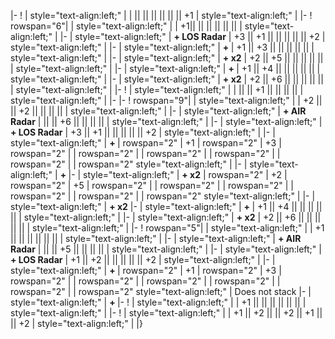 {{Ship/EquipmentBonuses||class=<includeonly>mw-collapsed</includeonly>}}
|-
! {{RedGunLight}}{{EquipmentLink|12.7cm Twin Gun Mount Model A}}
| style="text-align:left;" | 
| || || || || || || +1
| style="text-align:left;" | 
|-
! rowspan="6"|{{RedGunLight}}{{EquipmentLink|12.7cm Twin Gun Mount Model A Kai 2}}
| style="text-align:left;" | 
| +1|| || || || || || 
| style="text-align:left;" | 
|-
| style="text-align:left;" | '''+ LOS Radar'''
| +3 || +1 || || || || || +2
| style="text-align:left;" |
|-
| style="text-align:left;" | '''+ {{EquipmentLink|61cm Triple Torpedo Mount|61cm Triple (Oxygen) Torpedo Mount|text= Triple Torpedo Mount}}'''
| +1 || +3 || || || || ||
| style="text-align:left;" |
|-
| style="text-align:left;" | '''+ {{EquipmentLink|61cm Triple Torpedo Mount|61cm Triple (Oxygen) Torpedo Mount|text= Triple Torpedo Mount}}x2'''
| +2 || +5 || || || || ||
| style="text-align:left;" |
|-
| style="text-align:left;" | '''+ {{EquipmentLink|61cm Triple (Oxygen) Torpedo Mount Late Model|text=Triple Torpedo Mount (LM)}}'''
| +1 || +4 || || || || ||
| style="text-align:left;" |
|-
| style="text-align:left;" | '''+ {{EquipmentLink|61cm Triple (Oxygen) Torpedo Mount Late Model|text=Triple Torpedo Mount (LM)}}x2'''
| +2 || +6 || || || || ||
| style="text-align:left;" |
|-
! {{RedGunLight}}{{EquipmentLink|12.7cm Twin Gun Mount Model B Kai 2}}
| style="text-align:left;" | 
| || || +1 || || || || 
| style="text-align:left;" | 
|-
{{Ship/EquipmentBonuses/Header}}
|-
! rowspan="9"| {{GreenGunDP}}{{EquipmentLink|12.7cm Twin Gun Mount Model A Kai 3 (Wartime Modification) + Anti-Aircraft Fire Director}}
| style="text-align:left;" |
| +2 || || +2 || || || ||
| style="text-align:left;" |
|-
| style="text-align:left;" | '''+ AIR Radar'''
| || || +6 || || || ||
| style="text-align:left;" |
|-
| style="text-align:left;" | '''+ LOS Radar'''
| +3 || +1 || || || || || +2
| style="text-align:left;" |
|-
| style="text-align:left;" | '''+ {{EquipmentLink|61cm Triple Torpedo Mount}}'''
| rowspan="2" | +1 
| rowspan="2" | +3 
| rowspan="2" | 
| rowspan="2" | 
| rowspan="2" | 
| rowspan="2" | 
| rowspan="2" | 
| rowspan="2" style="text-align:left;" |
|-
| style="text-align:left;" | '''+ {{EquipmentLink|61cm Triple (Oxygen) Torpedo Mount}}'''
|-
| style="text-align:left;" | '''+ {{EquipmentLink|61cm Triple Torpedo Mount}}x2'''
| rowspan="2" | +2 
| rowspan="2" | +5 
| rowspan="2" | 
| rowspan="2" | 
| rowspan="2" | 
| rowspan="2" | 
| rowspan="2" | 
| rowspan="2" style="text-align:left;" |
|-
| style="text-align:left;" | '''+ {{EquipmentLink|61cm Triple (Oxygen) Torpedo Mount}}x2'''
|-
| style="text-align:left;" | '''+ {{EquipmentLink|61cm Triple (Oxygen) Torpedo Mount Late Model|text=Triple Torpedo Mount (LM)}}'''
| +1 || +4 || || || || ||
| style="text-align:left;" |
|-
| style="text-align:left;" | '''+ {{EquipmentLink|61cm Triple (Oxygen) Torpedo Mount Late Model|text=Triple Torpedo Mount (LM)}}x2'''
| +2 || +6 || || || || ||
| style="text-align:left;" |
|-
! rowspan="5"| {{GreenGunDP}}{{EquipmentLink|12.7cm Twin Gun Mount Model B Kai 4 (Wartime Modification) + Anti-Aircraft Fire Director}}
| style="text-align:left;" | 
| +1 || || || || || || 
| style="text-align:left;" | 
|-
| style="text-align:left;" | '''+ AIR Radar''' 
| || || +5 || || || || 
| style="text-align:left;" | 
|-
| style="text-align:left;" | '''+ LOS Radar''' 
| +1 || +2 || || || || || +2 
| style="text-align:left;" | 
|-
| style="text-align:left;" | '''+ {{EquipmentLink|61cm Triple (Oxygen) Torpedo Mount}}'''
| rowspan="2" | +1 
| rowspan="2" | +3 
| rowspan="2" | 
| rowspan="2" | 
| rowspan="2" | 
| rowspan="2" | 
| rowspan="2" | 
| rowspan="2" style="text-align:left;" | Does not stack
|-
| style="text-align:left;" | '''+ {{EquipmentLink|61cm Triple (Oxygen) Torpedo Mount Late Model}}'''
|-
! {{GreenGunDP}}{{EquipmentLink|5inch Single Gun Mount Mk.30 Kai + GFCS Mk.37}}
| style="text-align:left;" | 
| +1 || || || || || || 
| style="text-align:left;" | 
|-
! {{Skilled Lookout}}{{EquipmentLink|Skilled Lookouts}}
| style="text-align:left;" | 
| +1 || +2 || || +2 || +1 || || +2
| style="text-align:left;" | 
|}